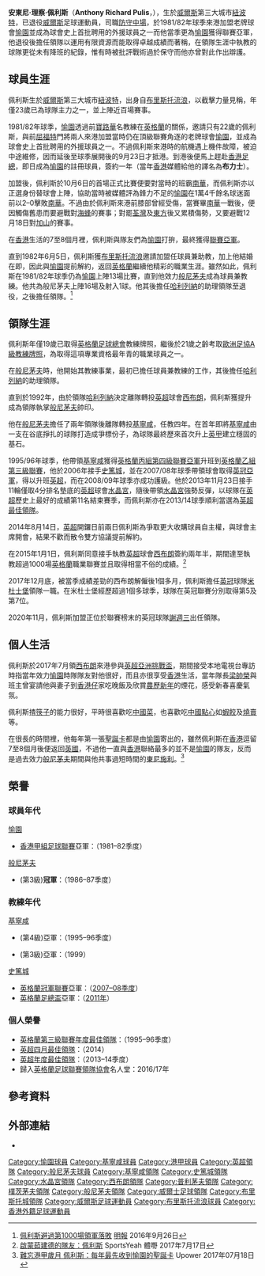 {{noteTA|G1=足球|G2=EPL|G3=FAcup
|T=zh-hans:托尼·帕利斯; zh-hk:東尼·佩利斯; zh-cn:托尼·普利斯;
|1=zh-hans:托尼·帕利斯; zh-hk:東尼·佩利斯; zh-cn:托尼·普利斯;
|2=zh-hans:安东尼·理查德·"托尼"·帕利斯; zh-hk:安東尼·理察·"東尼"·佩利斯; zh-cn:安东尼·理查德·"托尼"·普利斯;
|3=zh-hans:帕利斯; zh-hk:佩利斯; zh-cn:普利斯;
}}
{{Infobox football biography
| name          = 東尼·佩利斯<br />Tony Pulis
| image         = Tony pulis 2014.jpg
| image_size    = 
| fullname      = Anthony Richard Pulis
| birth_date    = {{Birth date and age|1958|1|16|df=y}}
| birth_place   = 威爾斯[[紐波特|紐波特]]
| height        = {{Height|m=1.80}}
| position      = [[防守中場|防守中場]]、[[後衛_(足球)|後衛]]
| currentclub   = 
| youthyears1   = |youthclubs1 ={{le|紐波特YMCA|}Newport YMCA A.F.C.}}
| youthyears2   = |youthclubs2 = [[布里斯托流浪足球會|布里斯托流浪]]
| years1        = 1975–1981 | clubs1 = [[布里斯托流浪足球會|布里斯托流浪]]      | caps1 = 85 | goals1 = 3
| years2        = 1981–1982 | clubs2 = [[愉園體育會|愉園]]                      | caps2 = 13 | goals2 = 0
| years3        = 1982–1984 | clubs3 = [[布里斯托流浪足球會|布里斯托流浪]]      | caps3 = 45 | goals3 = 2
| years4        = 1984–1986 | clubs4 = [[新港郡足球會|新港郡]]                  | caps4 = 77 | goals4 = 0
| years5        = 1986–1989 | clubs5 = [[般尼茅夫足球會|般尼茅夫]]              | caps5 = 74 | goals5 = 3
| years6        = 1989–1990 | clubs6 = [[基寧咸足球會|基寧咸]]                  | caps6 = 16 | goals6 = 0
| years7        = 1990–1992 | clubs7 = [[般尼茅夫足球會|般尼茅夫]]              | caps7 = 16 | goals7 = 1
| totalcaps     = 326 | totalgoals = 9
| manageryears1 = 1992–1994 | managerclubs1 = [[般尼茅夫足球會|般尼茅夫]]
| manageryears2 = 1995–1999 | managerclubs2 = [[基寧咸足球會|基寧咸]]
| manageryears3 = 1999–2000 | managerclubs3 = [[布里斯托城足球會|布里斯托城]]
| manageryears4 = 2000       | managerclubs4 = [[樸茨茅夫足球會|樸茨茅夫]]
| manageryears5 = 2002–2005 | managerclubs5 = [[史篤城足球會|史篤城]]
| manageryears6 = 2005–2006 | managerclubs6 = [[普利茅夫足球會|普利茅夫]]
| manageryears7 = 2006–2013 | managerclubs7 = [[史篤城足球會|史篤城]]
| manageryears8 = 2013–2014 | managerclubs8 = [[水晶宮足球會|水晶宮]]
| manageryears9 = 2015–2017 | managerclubs9 = [[西布朗足球會|西布朗]]
| manageryears10 = 2017–2019 | managerclubs10 = [[米杜士堡足球會|米杜士堡]]
| manageryears11 = 2020    | managerclubs11 = [[谢周三足球俱乐部|谢周三]]
}}

'''安東尼·理察·佩利斯'''（'''Anthony Richard Pulis'''，{{bd|1958年|1月16日|catIdx=Pulis, Tony}}），生於[[威爾斯|威爾斯]]第三大城市[[紐波特|紐波特]]，已退役[[威爾斯|威爾斯]]足球運動員，司職[[防守中場|防守中場]]，於1981/82年球季來港加盟老牌球會[[愉園體育會|愉園]]並成為球會史上首批聘用的外援球員之一而他當季更為[[愉園體育會|愉園]]獲得聯賽亞軍，他退役後擔任領隊以運用有限資源而能取得卓越成績而著稱，在領隊生涯中執教的球隊更從未有降班的紀錄，惟有時被批評戰術過於保守而他亦曾對此作出辯護。

==球員生涯==
佩利斯生於[[威爾斯|威爾斯]]第三大城市[[紐波特|紐波特]]，出身自[[布里斯托流浪足球會|布里斯托流浪]]，以截擊力量見稱，年僅23歲已為球隊主力之一，並上陣近百場賽事。

1981/82年球季，[[愉園體育會|愉園]]透過前[[寶路華足球隊|寶路華]]名教練{{link-en|朗·韋利|Ron Wylie|韋利}}在[[英格蘭|英格蘭]]的關係，邀請只有22歲的佩利斯，與前[[屈福特足球會|屈福特]]門將{{link-en|布林利|Gary Plumley}}兩人來港加盟當時仍在頂級聯賽角逐的老牌球會[[愉園體育會|愉園]]，並成為球會史上首批聘用的外援球員之一。不過佩利斯來港時的航機遇上機件故障，被迫中途維修，因而延後至球季展開後的9月23日才抵港。到港後便馬上趕赴[[香港足總|香港足總]]，即日成為[[愉園體育會|愉園]]的註冊球員，簽約一年（當年[[香港|香港]]媒體給他的譯名為'''布力士'''）。

加盟後，佩利斯於10月6日的首場正式比賽便要對當時的班霸[[南華足球隊|南華]]，而佩利斯亦以正選身份替球會上陣，協助當時被媒體評為鋒力不足的[[愉園體育會|愉園]]在1萬4千餘名球迷面前以2–0擊敗[[南華足球隊|南華]]。不過由於佩利斯來港前膝部曾經受傷，當賽畢[[南華足球隊|南華]]一戰後，便因觸傷舊患而要避戰對[[依波路足球隊|海蜂]]的賽事；對罷[[荃灣足球會|荃灣]]及[[東方足球隊|東方]]後又累積傷勢，又要避戰12月18日對[[加山足球隊|加山]]的賽事。

在[[香港|香港]]生活的7至8個月裡，佩利斯與隊友們為[[愉園體育會|愉園]]打拚，最終獲得[[香港甲組足球聯賽|聯賽亞軍]]。

直到1982年6月5日，佩利斯獲[[布里斯托流浪足球會|布里斯托流浪]]邀請加盟任球員兼助教，加上他結婚在即，因此與[[愉園體育會|愉園]]提前解約，返回[[英格蘭|英格蘭]]繼續他精彩的職業生涯。雖然如此，佩利斯在1981/82年球季仍為[[愉園體育會|愉園]]上陣13場比賽，直到他效力[[般尼茅夫足球會|般尼茅夫]]成為球員兼教練。他共為般尼茅夫上陣16場及射入1球。他其後擔任[[哈利·列納|哈利列納]]的助理領隊至退役，之後擔任領隊。<ref>[https://news.mingpao.com/pns/dailynews/web_tc/article/20160926/s00015/1474826671967 佩利斯避過第1000場領軍落敗] {{Wayback|url=https://news.mingpao.com/pns/dailynews/web_tc/article/20160926/s00015/1474826671967 |date=20170811144659 }} [[明報|明報]] 2016年9月26日</ref>

==領隊生涯==
佩利斯年僅19歲已取得[[英格蘭足球總會|英格蘭足球總會]]教練牌照，繼後於21歲之齡考取[[歐洲足球協會聯盟|歐洲足協A級教練牌照]]，為取得這項專業資格最年青的職業球員之一。

在[[般尼茅夫足球會|般尼茅夫]]時，他開始其教練事業，最初已擔任球員兼教練的工作，其後擔任[[哈利·列納|哈利列納]]的助理領隊。

直到於1992年，由於領隊[[哈利·列納|哈利列納]]決定離隊轉投[[英超|英超]]球會[[西布朗足球會|西布朗]]，佩利斯獲提升成為領隊執掌[[般尼茅夫足球會|般尼茅夫]]帥印。

他在[[般尼茅夫足球會|般尼茅夫]]擔任了兩年領隊後離隊轉投[[基寧咸足球會|基寧咸]]，任教四年。在首年即將[[基寧咸足球會|基寧咸]]由一支在谷底掙扎的球隊打造成爭標份子，為球隊最終歷來首次升上[[英格蘭足球甲級聯賽|英甲]]建立穩固的基石。

1995/96年球季，他帶領[[基寧咸足球會|基寧咸]]獲得[[英格蘭足球聯賽|英格蘭丙組第四級聯賽亞軍]]升班到[[英格蘭足球聯賽|英格蘭乙組第三級聯賽]]，他於2006年接手[[史篤城足球會|史篤城]]，並在2007/08年球季帶領球會取得[[英格蘭足球冠軍聯賽|英冠亞軍]]，得以升班[[英超|英超]]，而在2008/09年球季亦成功護級。他於2013年11月23日接手11輪僅取4分排名墊底的[[英超|英超]]球會[[水晶宮足球會|水晶宮]]，隨後帶領[[水晶宮足球會|水晶宮]]強勢反彈，以球隊在[[英超|英超]]歷史上最好的成績第11名結束賽季，而佩利斯亦在2013/14球季順利當選為[[2013–14賽季英格蘭超級聯賽|英超最佳領隊]]。

2014年8月14日，[[英超|英超]]開鑼日前兩日佩利斯為爭取更大收購球員自主權，與球會主席{{link-en|史提夫(商人)|Steve Parish (businessman)|史提夫}}開會，結果不歡而散令雙方協議提前解約。

在2015年1月1日，佩利斯同意接手執教[[英超|英超]]球會[[西布朗足球會|西布朗]]簽約兩年半，期間達至執教超過1000場[[英格蘭|英格蘭]]職業聯賽並且取得相當不俗的成績。<ref>[http://www.sportsyeah.hk/2017/07/17/%E5%95%9F%E8%92%99%E8%8C%B9%E5%BB%BA%E5%BE%B7%E7%9A%84%E9%9A%8A%E5%8F%8B%EF%BC%9A%E4%BD%A9%E5%88%A9%E6%96%AF-%E6%96%BD%E5%BB%BA%E7%AB%A0/ 啟蒙茹建德的隊友：佩利斯] {{Wayback|url=http://www.sportsyeah.hk/2017/07/17/%E5%95%9F%E8%92%99%E8%8C%B9%E5%BB%BA%E5%BE%B7%E7%9A%84%E9%9A%8A%E5%8F%8B%EF%BC%9A%E4%BD%A9%E5%88%A9%E6%96%AF-%E6%96%BD%E5%BB%BA%E7%AB%A0/ |date=20170811150848 }} SportsYeah 體嘢 2017年7月17日</ref>

2017年12月底，被當季成績差勁的西布朗解僱後1個多月，佩利斯擔任[[英格蘭冠軍聯賽|英冠]]球隊[[米杜士堡足球俱樂部|米杜士堡]]領隊一職。在米杜士堡經歷超過1個多球季，球隊在英冠聯賽分別取得第5及第7位。

2020年11月，佩利斯加盟正位於聯賽榜末的英冠球隊[[謝週三足球俱樂部|謝週三]]出任領隊。


==個人生活==
佩利斯於2017年7月領[[西布朗足球會|西布朗]]來港參與[[2017年英超亞洲盃|英超亞洲挑戰盃]]，期間接受本地電視台專訪時指當年效力[[愉園體育會|愉園]]時隊隊友對他很好，而且亦很享受[[香港|香港]]生活，當年隊長[[梁帥榮|梁帥榮]]與班主曾宴請他與妻子到[[香港仔|香港仔]]家吃晚飯及欣賞[[農歷新年|農歷新年]]的煙花，感受新春喜慶氣氛。

佩利斯揸[[筷子|筷子]]的能力很好，平時很喜歡吃[[中國菜|中國菜]]，也喜歡吃[[中國|中國]][[點心|點心]]如[[蝦餃|蝦餃]]及[[燒賣|燒賣]]等。

在很長的時間裡，他每年第一張[[聖誕卡|聖誕卡]]都是由[[愉園體育會|愉園]]寄出的，雖然佩利斯在[[香港|香港]]逗留7至8個月後便返回[[英國|英國]]，不過他一直與[[香港|香港]]聯絡最多的並不是[[愉園體育會|愉園]]的隊友，反而是過去效力[[般尼茅夫足球會|般尼茅夫]]期間與他共事過短時間的[[東尼·施利|東尼施利]]。<ref>[https://www.upower.com.hk/article/79591-%E9%9B%A3%E5%BF%98%E6%B8%AF%E7%94%B2%E6%AD%B2%E6%9C%88-%E4%BD%A9%E5%88%A9%E6%96%AF%EF%BC%9A%E6%AF%8F%E5%B9%B4%E6%9C%80%E5%85%88%E6%94%B6%E5%88%B0%E6%84%89%E5%9C%92%E7%9A%84%E8%81%96%E8%AA%95%E5%8D%A1 難忘港甲歲月 佩利斯：每年最先收到愉園的聖誕卡] {{Wayback|url=https://www.upower.com.hk/article/79591-%E9%9B%A3%E5%BF%98%E6%B8%AF%E7%94%B2%E6%AD%B2%E6%9C%88-%E4%BD%A9%E5%88%A9%E6%96%AF%EF%BC%9A%E6%AF%8F%E5%B9%B4%E6%9C%80%E5%85%88%E6%94%B6%E5%88%B0%E6%84%89%E5%9C%92%E7%9A%84%E8%81%96%E8%AA%95%E5%8D%A1 |date=20190902000823 }} Upower 2017年07月18日</ref>

==榮譽==
===球員年代===
;[[愉園體育會|愉園]]
* [[香港甲組足球聯賽|香港甲組足球聯賽]]亞軍：（1981–82季度）
;[[伯恩茅斯足球俱樂部|般尼茅夫]]
* {{le|英格蘭丙級聯賽|Football League Third Division}}(第3級)'''冠軍'''：（1986–87季度）
===教練年代===
;[[基寧咸足球會|基寧咸]]
* {{le|英格蘭丙級聯賽|Football League Third Division}}(第4級)亞軍：（1995–96季度）
* {{le|英格蘭乙組聯賽|1999 Football League Second Division play-off Final}}(第3級)亞軍：（1999）
;[[斯托克城足球俱樂部|史篤城]]
* [[英格蘭冠軍聯賽|英格蘭冠軍聯賽]]亞軍：（[[2007年至2008年英格蘭足球冠軍聯賽|2007–08季度]]）
* [[英格蘭足總盃|英格蘭足總盃]]亞軍：（[[2011年英格蘭足總杯決賽|2011年]]）
===個人榮譽===
* [[英格蘭足球聯賽領隊協會年度最佳領隊|英格蘭第三級聯賽年度最佳領隊]]：（1995–96季度）
* [[英格蘭足球聯賽領隊協會年度最佳領隊|英超四月最佳領隊]]：（2014）
* [[英格蘭足球聯賽領隊協會年度最佳領隊|英超年度最佳領隊]]：（2013–14季度）
* 歸入[[英格蘭足球聯賽領隊協會|英格蘭足球聯賽領隊協會]]名人堂：2016/17年


==參考資料==
{{reflist}}

==外部連結==
*{{soccerbase (manager)|id=1249|name=Tony Pulis}}
{{水晶宮領隊}}
{{布里斯托城領隊}}
{{基寧咸領隊}}
{{普利茅夫領隊}}
{{英格兰足球超级联赛赛季最佳主教练}}
{{DEFAULTSORT:Pulis, Tony}}
[[Category:愉園球員|Category:愉園球員]]
[[Category:基寧咸球員|Category:基寧咸球員]]
[[Category:港甲球員|Category:港甲球員]]
[[Category:英超領隊|Category:英超領隊]]
[[Category:般尼茅夫球員|Category:般尼茅夫球員]]
[[Category:基寧咸領隊|Category:基寧咸領隊]]
[[Category:史篤城領隊|Category:史篤城領隊]]
[[Category:水晶宮領隊|Category:水晶宮領隊]]
[[Category:西布朗領隊|Category:西布朗領隊]]
[[Category:普利茅夫領隊|Category:普利茅夫領隊]]
[[Category:樸茨茅夫領隊|Category:樸茨茅夫領隊]]
[[Category:般尼茅夫領隊|Category:般尼茅夫領隊]]
[[Category:威爾士足球領隊|Category:威爾士足球領隊]]
[[Category:布里斯托城領隊|Category:布里斯托城領隊]]
[[Category:威爾斯足球運動員|Category:威爾斯足球運動員]]
[[Category:布里斯托流浪球員|Category:布里斯托流浪球員]]
[[Category:香港外籍足球運動員|Category:香港外籍足球運動員]]